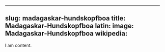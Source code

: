 
---
slug: madagaskar-hundskopfboa
title: Madagaskar-Hundskopfboa
latin:
image: Madagaskar-Hundskopfboa
wikipedia: 
---

I am content.
